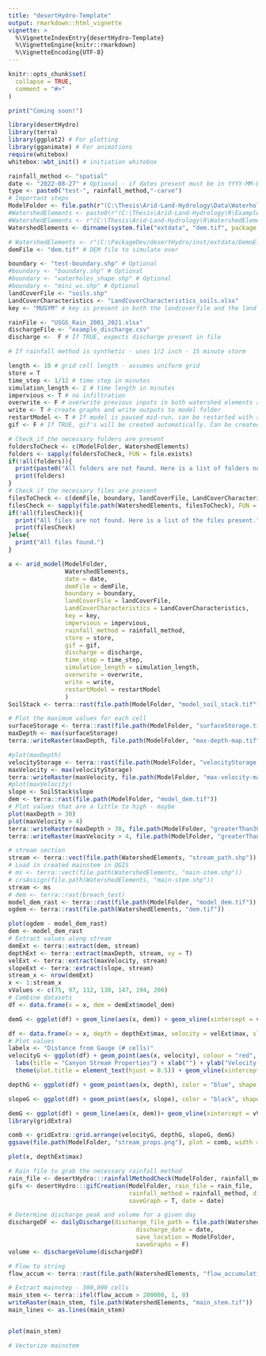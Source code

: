 ```yaml
---
title: "desertHydro-Template"
output: rmarkdown::html_vignette
vignette: >
  %\VignetteIndexEntry{desertHydro-Template}
  %\VignetteEngine{knitr::rmarkdown}
  %\VignetteEncoding{UTF-8}
---
```


```r
knitr::opts_chunk$set(
  collapse = TRUE,
  comment = "#>"
)
```
```r
print("Coming soon!")
```

```r
library(desertHydro)
library(terra)
library(ggplot2) # For plotting
library(gganimate) # For animations
require(whitebox)
whitebox::wbt_init() # initiation whitebox
```

```r
rainfall_method <- "spatial"
date <- "2022-08-27" # Optional - if dates present must be in YYYY-MM-DD format
type <- paste0("test-", rainfall_method,"-carve")
# Important steps
ModelFolder <- file.path(r"(C:\Thesis\Arid-Land-Hydrology\Data\Waterhole\Outputs\SensitivityTests)", type) # replace path to folder where model is saved
#WatershedElements <- paste0(r"(C:\Thesis\Arid-Land-Hydrology\R\Example\)", type,"WatershedElements") # replace this with your folder
#WatershedElements <- r"(C:\Thesis\Arid-Land-Hydrology\R\WatershedElements)"
WatershedElements <- dirname(system.file("extdata", "dem.tif", package = "desertHydro"))

# WatershedElements <- r"(C:\PackageDev/desertHydro/inst/extdata/DemoElements/)" # replace this with your watershed elements folder
demFile <- "dem.tif" # DEM file to simulate over

boundary <- "test-boundary.shp" # Optional
#boundary <- "boundary.shp" # Optional
#boundary <- "waterholes_shape.shp" # Optional
#boundary <- "mini_ws.shp" # Optional
landCoverFile <- "soils.shp"
LandCoverCharacteristics <- "LandCoverCharacteristics_soils.xlsx"
key <- "MUSYM" # key is present in both the landcoverfile and the land cover characteristics

rainFile <- "USGS_Rain_2001_2021.xlsx"
dischargeFile <- "example_discharge.csv"
discharge <-  F # If TRUE, expects discharge present in file

# If rainfall method is synthetic - uses 1/2 inch - 15 minute storm

length <- 10 # grid cell length - assumes uniform grid
store = T
time_step <- 1/12 # time step in minutes
simulation_length <- 2 # time length in minutes
impervious <- T # no infiltration
overwrite <- F # overwrite previous inputs in both watershed elements and model folder
write <- T # create graphs and write outputs to model folder
restartModel <- T # If model is paused mid-run, can be restarted with same inputs
gif <- F # If TRUE, gif's will be created automatically. Can be created at the end
```

```r
# Check if the necessary folders are present
foldersToCheck <- c(ModelFolder, WatershedElements)
folders <- sapply(foldersToCheck, FUN = file.exists)
if(!all(folders)){
  print(paste0("All folders are not found. Here is a list of folders not found."))
  print(folders)
}
# Check if the necessary files are present
filesToCheck <- c(demFile, boundary, landCoverFile, LandCoverCharacteristics, rainFile, dischargeFile)
filesCheck <- sapply(file.path(WatershedElements, filesToCheck), FUN = file.exists)
if(!all(filesCheck)){
  print("All files are not found. Here is a list of the files present.")
  print(filesCheck)
}else{
  print("All files found.")
}
```

```r
a <- arid_model(ModelFolder,
                WatershedElements,
                date = date,
                demFile = demFile,
                boundary = boundary,
                landCoverFile = landCoverFile,
                LandCoverCharacteristics = LandCoverCharacteristics,
                key = key,
                impervious = impervious,
                rainfall_method = rainfall_method,
                store = store,
                gif = gif,
                discharge = discharge,
                time_step = time_step,
                simulation_length = simulation_length,
                overwrite = overwrite,
                write = write,
                restartModel = restartModel
                )
SoilStack <- terra::rast(file.path(ModelFolder, "model_soil_stack.tif"))
```

```r

# Plot the maximum values for each cell
surfaceStorage <- terra::rast(file.path(ModelFolder, "surfaceStorage.tif"))
maxDepth <- max(surfaceStorage)
terra::writeRaster(maxDepth, file.path(ModelFolder, "max-depth-map.tif"))

#plot(maxDepth)
velocityStorage <- terra::rast(file.path(ModelFolder, "velocityStorage.tif"))
maxVelocity <- max(velocityStorage)
terra::writeRaster(maxVelocity, file.path(ModelFolder, "max-velocity-map.tif"))
#plot(maxVelocity)
slope <- SoilStack$slope
dem <- terra::rast(file.path(ModelFolder, "model_dem.tif"))
# Plot values that are a little to high - maybe
plot(maxDepth > 30)
plot(maxVelocity > 4)
terra::writeRaster(maxDepth > 30, file.path(ModelFolder, "greaterThan30cm.tif"))
terra::writeRaster(maxVelocity > 4, file.path(ModelFolder, "greaterThan4ms.tif"))

# stream section
stream <- terra::vect(file.path(WatershedElements, "stream_path.shp"))
# Load in created mainstem in QGIS
# ms <- terra::vect(file.path(WatershedElements, "main-stem.shp"))
# crsAssign(file.path(WatershedElements, "main-stem.shp"))
stream <- ms
# dem <- terra::rast(breach_test)
model_dem_rast <- terra::rast(file.path(ModelFolder, "model_dem.tif"))
ogdem <- terra::rast(file.path(WatershedElements, "dem.tif"))

plot(ogdem - model_dem_rast)
dem <- model_dem_rast
# Extract values along stream
demExt <- terra::extract(dem, stream)
depthExt <- terra::extract(maxDepth, stream, xy = T)
velExt <- terra::extract(maxVelocity, stream)
slopeExt <- terra::extract(slope, stream)
stream_x <- nrow(demExt)
x <- 1:stream_x
vValues <- c(75, 97, 112, 138, 147, 194, 200)
# Combine datasets
df <- data.frame(x = x, dem = demExt$model_dem)

demG <- ggplot(df) + geom_line(aes(x, dem)) + geom_vline(xintercept = vValues, color = "grey")

df <- data.frame(x = x, depth = depthExt$max, velocity = velExt$max, slope = slopeExt$slope, dem = demExt$model_dem)
# Plot values
labelx <- "Distance from Gauge (# cells)"
velocityG <- ggplot(df) + geom_point(aes(x, velocity), colour = "red", shape = "square") +
  labs(title = "Canyon Stream Properties") + xlab("") + ylab("Velocity (m/s)")+ theme_minimal() +
  theme(plot.title = element_text(hjust = 0.5)) + geom_vline(xintercept = vValues, color = "grey")

depthG <- ggplot(df) + geom_point(aes(x, depth), color = "blue", shape = "circle")+xlab("") + ylab("Maximum depth (cm)") + theme_minimal() + geom_vline(xintercept = vValues, color = "grey")

slopeG <- ggplot(df) + geom_point(aes(x, slope), color = "black", shape = "diamond")+xlab(labelx) + ylab("Slope (°)") + theme_minimal() + geom_vline(xintercept = vValues, color = "grey")

demG <- ggplot(df) + geom_line(aes(x, dem))+ geom_vline(xintercept = vValues, color = "grey")
library(gridExtra)

comb <- gridExtra::grid.arrange(velocityG, depthG, slopeG, demG)
ggsave(file.path(ModelFolder, "stream_props.png"), plot = comb, width = 8, height = 8)

plot(x, depthExt$max)

```


```r
# Rain file to grab the necessary rainfall method
rain_file <- desertHydro:::rainfallMethodCheck(ModelFolder, rainfall_method)
gifs <- desertHydro:::gifCreation(ModelFolder, rain_file = rain_file,
                                  rainfall_method = rainfall_method, discharge = discharge,
                                  saveGraph = T, date = date)
```
```r
# Determine discharge peak and volume for a given day
dischargeDF <- dailyDischarge(discharge_file_path = file.path(WatershedElements, "example_discharge.csv"),
                                    discharge_date = date,
                                    save_location = ModelFolder,
                                    saveGraphs = F)
volume <- dischargeVolume(dischargeDF)

```
```r
# Flow to string
flow_accum <- terra::rast(file.path(WatershedElements, "flow_accumulation.tif"))

# Extract mainstep - 300,000 cells
main_stem <- terra::ifel(flow_accum > 200000, 1, 0)
writeRaster(main_stem, file.path(WatershedElements, "main_stem.tif"))
main_lines <- as.lines(main_stem)


plot(main_stem)

# Vectorize mainstem
```


